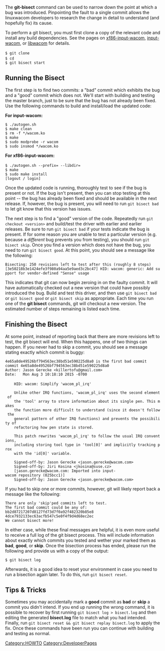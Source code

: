 The '''git-bisect''' command can be used to narrow down the point at which a bug was introduced. Pinpointing the fault to a single commit allows the linuxwacom developers to research the change in detail to understand (and hopefully fix) its cause.

To perform a git bisect, you must first clone a copy of the relevant code and install any build dependencies. See the pages on [[xf86-input-wacom]], [[input-wacom]], or [[libwacom]] for details.

 $ git clone <URL>
 $ cd <directory>
 $ git bisect start


== Running the Bisect ==
The first step is to find two commits: a "bad" commit which exhibits the bug and a "good" commit which does not. We'll start with building and testing the master branch, just to be sure that the bug has not already been fixed. Use the following commands to build and install/load the updated code:

'''For input-wacom:'''
 $ ./autogen.sh
 $ make clean
 $ rm -f */wacom.ko
 $ make
 $ sudo modprobe -r wacom
 $ sudo insmod */wacom.ko

'''For xf86-input-wacom:'''
 $ ./autogen.sh --prefix=<prefix> --libdir=<libdir>
 $ make
 $ sudo make install
 [logout / login]

Once the updated code is running, thoroughly test to see if the bug is present or not. If the bug isn't present, then you can stop testing at this point -- the bug has already been fixed and should be available in the next release. If, however, the bug is present, you will need to run <code>git bisect bad</code> to let git know that this version has issues.

The next step is to find a "good" version of the code. Repeatedly run <code>git checkout &lt;version&gt;</code> and build/test the driver with earlier and earlier releases. Be sure to run <code>git bisect bad</code> if your tests indicate the bug is present. If for some reason you are unable to test a particular version (e.g. because a ''different'' bug prevents you from testing), you should run <code>git bisect skip</code>. Once you find a version which does not have the bug, you need to run <code>git bisect good</code>. At this point, you should see a message like the following:

 Bisecting: 250 revisions left to test after this (roughly 8 steps)
 [3e50218b3e1424efe3f980a94aa5e9aed3c2bc47] HID: wacom: generic: Add support for vendor-defined "Sense" usage

This indicates that git can now begin zeroing in on the faulty commit. It will have automatically checked out a new version that could have possibly introduced the bug. Build and test this driver, and then use <code>git bisect bad</code> or <code>git bisect good</code> or <code>git bisect skip</code> as appropriate. Each time you run one of the '''git bisect''' commands, git will checkout a new version. The estimated number of steps remaining is listed each time.


== Finishing the Bisect ==
At some point, instead of reporting back that there are more revisions left to test, the git bisect will end. When this happens, one of two things can happen. If you never had to skip a commit, you should see a message stating exactly which commit is buggy:

 4e65a8de49526bf794563ec38bd51e590225d8a0 is the first bad commit
 commit 4e65a8de49526bf794563ec38bd51e590225d8a0
 Author: Jason Gerecke <killertofu@gmail.com>
 Date:   Mon Aug 3 10:18:10 2015 -0700
 
     HID: wacom: Simplify 'wacom_pl_irq'
     
     Unlike other IRQ functions, 'wacom_pl_irq' uses the second element of
     the 'tool' array to store information about its single pen. This makes
     the function more difficult to understand (since it doesn't follow the
     general pattern of other IRQ functions) and prevents the possibility of
     refactoring how pen state is stored.
     
     This patch rewrites 'wacom_pl_irq' to follow the usual IRQ conventions,
     including storing tool type in 'tool[0]' and implicitly tracking prox
     with the 'id[0]' variable.
     
     Signed-off-by: Jason Gerecke <jason.gerecke@wacom.com>
     Signed-off-by: Jiri Kosina <jkosina@suse.cz>
     [jason.gerecke@wacom.com: Imported into input-wacom repository (025bcc1)]
     Signed-off-by: Jason Gerecke <jason.gerecke@wacom.com>

If you had to skip one or more commits, however, git will likely report back a message like the following:

 There are only 'skip'ped commits left to test.
 The first bad commit could be any of:
 bb2d87217207d8127fd73d7f0a92f482320b85e8
 4dce7932133ec63acfb547c5e0f4f9d4d68ec2ec
 We cannot bisect more!

In either case, while these final messages are helpful, it is even more useful to receive a full log of the git bisect process. This will include information about exactly which commits you tested and wether your marked them as '''bad''', '''good''', or '''skip'''. Once the bisection process has ended, please run the following and provide us with a copy of the output:

 $ git bisect log

Afterwards, it is a good idea to reset your environment in case you need to run a bisection again later. To do this, run <code>git bisect reset</code>.


== Tips & Tricks ==
Sometimes you may accidentally mark a '''good''' commit as '''bad''' or '''skip''' a commit you didn't intend. If you end up running the wrong command, it is possible to recover by first running <code>git bisect log &gt; bisect.log</code> and then editing the generated '''bisect.log''' file to match what you had intended. Finally, run <code>git bisect reset && git bisect replay bisect.log</code> to apply the fix. Once these commands have been run you can continue with building and testing as normal.


[[Category:HOWTO]]
[[Category:DeveloperPages]]